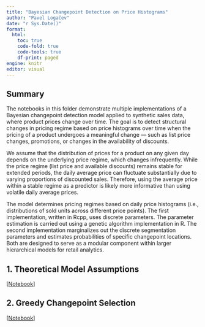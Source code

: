 ```yaml
---
title: "Bayesian Changepoint Detection on Price Histograms"
author: "Pavel Logačev"
date: "r Sys.Date()"
format:
  html:
    toc: true
    code-fold: true
    code-tools: true
    df-print: paged
engine: knitr
editor: visual
---
```


## Summary

The notebooks in this folder demonstrate multiple implementations of a Bayesian changepoint detection model applied to synthetic sales data, where product prices change over time. The goal is to detect structural changes in pricing regime based on price histograms over time when the pricing of a product undergoes a meaningful change — such as list price changes, promotions, or changes in the availability of discounts.

We assume that the distribution of prices for a product on any given day depends on the underlying price regime, which changes infrequently. While the price regime (list price and available discounts) remains stable for extended periods, the daily average price can fluctuate substantially due to varying proportions of discounted sales. Therefore, using the average price within a stable regime as a predictor is likely more informative than using volatile daily average prices.

The model determines pricing regimes based on daily price histograms (i.e., distributions of sold units across different price points). The first implementation, written in Rcpp, uses discrete parameters. The parameter estimation is carried out using a genetic algorithm implementation in R. The second implementation marginalizes out the discrete segmentation parameters and estimates probabilities of specific changepoint locations. Both are designed to serve as a modular component within larger hierarchical models for retail analytics.

## 1. Theoretical Model Assumptions

\[[Notebook](./model_assumptions.html)\]

## 2. Greedy Changepoint Selection

\[[Notebook](./greedy_cp_selection.html)\]
